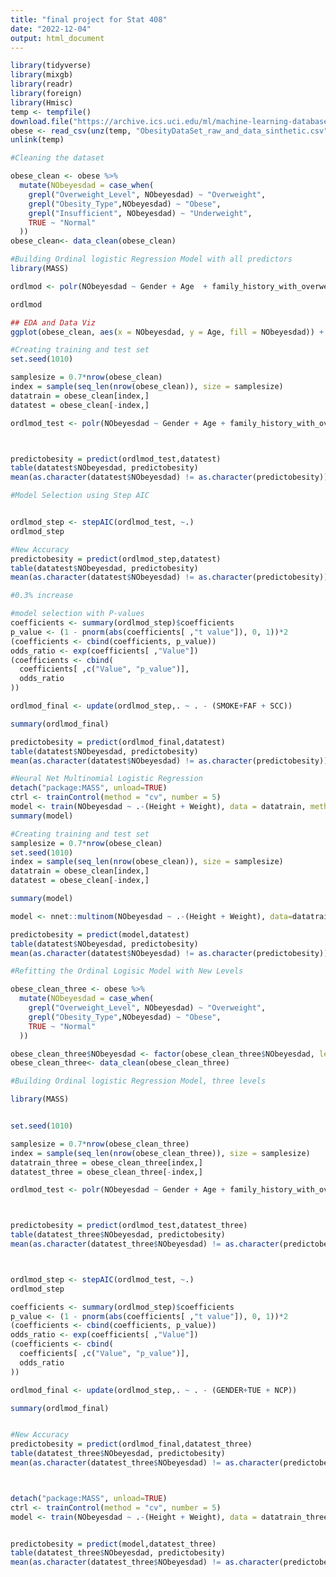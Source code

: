 ```yaml
---
title: "final project for Stat 408"
date: "2022-12-04"
output: html_document
---
```


```r
library(tidyverse)
library(mixgb)
library(readr)
library(foreign)
library(Hmisc)
temp <- tempfile()
download.file("https://archive.ics.uci.edu/ml/machine-learning-databases/00544/ObesityDataSet_raw_and_data_sinthetic%20(2).zip",temp)
obese <- read_csv(unz(temp, "ObesityDataSet_raw_and_data_sinthetic.csv"))
unlink(temp)
```


```r
#Cleaning the dataset

obese_clean <- obese %>% 
  mutate(NObeyesdad = case_when(
    grepl("Overweight_Level", NObeyesdad) ~ "Overweight",
    grepl("Obesity_Type",NObeyesdad) ~ "Obese",
    grepl("Insufficient", NObeyesdad) ~ "Underweight",
    TRUE ~ "Normal"
  ))
obese_clean<- data_clean(obese_clean)
```


```r
#Building Ordinal logistic Regression Model with all predictors
library(MASS)

ordlmod <- polr(NObeyesdad ~ Gender + Age  + family_history_with_overweight + FAVC + FCVC + NCP + CAEC + SMOKE + CH2O + SCC + FAF + TUE + CALC + MTRANS, data = obese_clean, Hess=TRUE)

ordlmod
```


```r
## EDA and Data Viz
ggplot(obese_clean, aes(x = NObeyesdad, y = Age, fill = NObeyesdad)) +   geom_boxplot(size = .75) +   facet_grid(MTRANS ~ Gender, margins = FALSE) +   theme(axis.text.x = element_text(angle = 45, hjust = 1, vjust = 1))
```


```r
#Creating training and test set
set.seed(1010)

samplesize = 0.7*nrow(obese_clean)
index = sample(seq_len(nrow(obese_clean)), size = samplesize)
datatrain = obese_clean[index,]
datatest = obese_clean[-index,]

ordlmod_test <- polr(NObeyesdad ~ Gender + Age + family_history_with_overweight + FAVC + FCVC + NCP + CAEC + SMOKE + CH2O + SCC + FAF + TUE + CALC + MTRANS, data = datatrain, Hess=TRUE)



predictobesity = predict(ordlmod_test,datatest)
table(datatest$NObeyesdad, predictobesity)
mean(as.character(datatest$NObeyesdad) != as.character(predictobesity))
```

```r
#Model Selection using Step AIC


ordlmod_step <- stepAIC(ordlmod_test, ~.)
ordlmod_step

#New Accuracy
predictobesity = predict(ordlmod_step,datatest)
table(datatest$NObeyesdad, predictobesity)
mean(as.character(datatest$NObeyesdad) != as.character(predictobesity))

#0.3% increase
```
```r
#model selection with P-values
coefficients <- summary(ordlmod_step)$coefficients
p_value <- (1 - pnorm(abs(coefficients[ ,"t value"]), 0, 1))*2
(coefficients <- cbind(coefficients, p_value))
odds_ratio <- exp(coefficients[ ,"Value"])
(coefficients <- cbind(
  coefficients[ ,c("Value", "p_value")],
  odds_ratio
))
```

```r
ordlmod_final <- update(ordlmod_step,. ~ . - (SMOKE+FAF + SCC))

summary(ordlmod_final)

predictobesity = predict(ordlmod_final,datatest)
table(datatest$NObeyesdad, predictobesity)
mean(as.character(datatest$NObeyesdad) != as.character(predictobesity))

```


```r
#Neural Net Multinomial Logistic Regression
detach("package:MASS", unload=TRUE)
ctrl <- trainControl(method = "cv", number = 5)
model <- train(NObeyesdad ~ .-(Height + Weight), data = datatrain, method = "multinom", trControl = ctrl)
summary(model)

```


```r
#Creating training and test set
samplesize = 0.7*nrow(obese_clean)
set.seed(1010)
index = sample(seq_len(nrow(obese_clean)), size = samplesize)
datatrain = obese_clean[index,]
datatest = obese_clean[-index,]

summary(model)

model <- nnet::multinom(NObeyesdad ~ .-(Height + Weight), data=datatrain, method = "multinom", maxit=100)

predictobesity = predict(model,datatest)
table(datatest$NObeyesdad, predictobesity)
mean(as.character(datatest$NObeyesdad) != as.character(predictobesity))

```
```r
#Refitting the Ordinal Logisic Model with New Levels

obese_clean_three <- obese %>% 
  mutate(NObeyesdad = case_when(
    grepl("Overweight_Level", NObeyesdad) ~ "Overweight",
    grepl("Obesity_Type",NObeyesdad) ~ "Obese",
    TRUE ~ "Normal"
  ))

obese_clean_three$NObeyesdad <- factor(obese_clean_three$NObeyesdad, levels = c("Normal", "Overweight", "Obese"))
obese_clean_three<- data_clean(obese_clean_three)

#Building Ordinal logistic Regression Model, three levels

library(MASS)


set.seed(1010)

samplesize = 0.7*nrow(obese_clean_three)
index = sample(seq_len(nrow(obese_clean_three)), size = samplesize)
datatrain_three = obese_clean_three[index,]
datatest_three = obese_clean_three[-index,]

ordlmod_test <- polr(NObeyesdad ~ Gender + Age + family_history_with_overweight + FAVC + FCVC + NCP + CAEC + SMOKE + CH2O + SCC + FAF + TUE + CALC + MTRANS, data = datatrain_three, Hess=TRUE)



predictobesity = predict(ordlmod_test,datatest_three)
table(datatest_three$NObeyesdad, predictobesity)
mean(as.character(datatest_three$NObeyesdad) != as.character(predictobesity))



ordlmod_step <- stepAIC(ordlmod_test, ~.)
ordlmod_step

coefficients <- summary(ordlmod_step)$coefficients
p_value <- (1 - pnorm(abs(coefficients[ ,"t value"]), 0, 1))*2
(coefficients <- cbind(coefficients, p_value))
odds_ratio <- exp(coefficients[ ,"Value"])
(coefficients <- cbind(
  coefficients[ ,c("Value", "p_value")],
  odds_ratio
))

ordlmod_final <- update(ordlmod_step,. ~ . - (GENDER+TUE + NCP))

summary(ordlmod_final)


#New Accuracy
predictobesity = predict(ordlmod_final,datatest_three)
table(datatest_three$NObeyesdad, predictobesity)
mean(as.character(datatest_three$NObeyesdad) != as.character(predictobesity))



detach("package:MASS", unload=TRUE)
ctrl <- trainControl(method = "cv", number = 5)
model <- train(NObeyesdad ~ .-(Height + Weight), data = datatrain_three, method = "multinom", trControl = ctrl)


predictobesity = predict(model,datatest_three)
table(datatest_three$NObeyesdad, predictobesity)
mean(as.character(datatest_three$NObeyesdad) != as.character(predictobesity))

```





